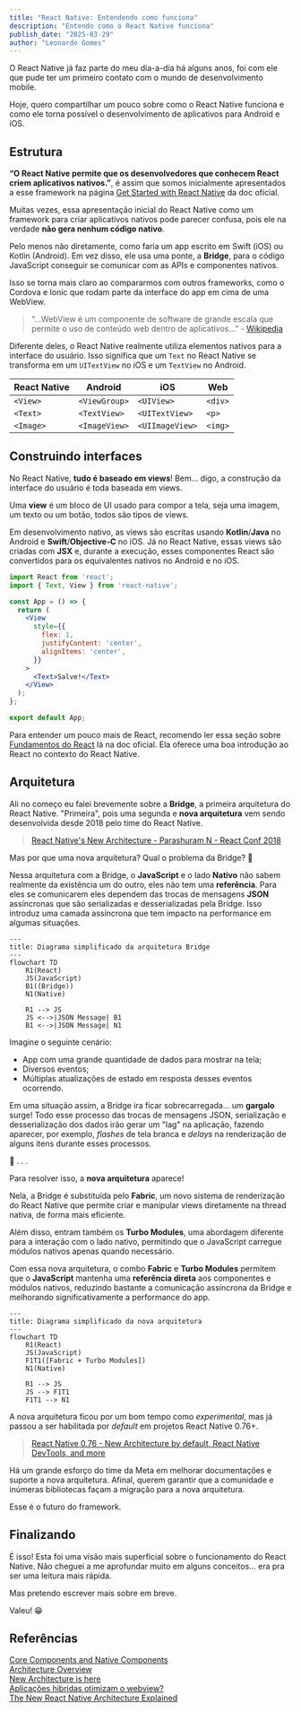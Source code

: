 ```yaml
---
title: "React Native: Entendendo como funciona"
description: "Entendo como o React Native funciona"
publish_date: "2025-03-29"
author: "Leonardo Gomes"
---
```


O React Native já faz parte do meu dia-a-dia há alguns anos, foi com ele que pude ter um primeiro contato com o mundo de desenvolvimento mobile.

Hoje, quero compartilhar um pouco sobre como o React Native funciona e como ele torna possível o desenvolvimento de aplicativos para Android e iOS.
## Estrutura
**“O React Native permite que os desenvolvedores que conhecem React criem aplicativos nativos.”**, é assim que somos inicialmente apresentados a esse framework na página [Get Started with React Native](https://reactnative.dev/docs/environment-setup) da doc oficial.

Muitas vezes, essa apresentação inicial do React Native como um framework para criar aplicativos nativos pode parecer confusa, pois ele na verdade **não gera nenhum código nativo**.

Pelo menos não diretamente, como faria um app escrito em Swift (iOS) ou Kotlin (Android). Em vez disso, ele usa uma ponte, a **Bridge**, para o código JavaScript conseguir se comunicar com as APIs e componentes nativos. 

Isso se torna mais claro ao compararmos com outros frameworks, como o Cordova e Ionic que rodam parte da interface do app em cima de uma WebView.

> “...WebView é um componente de software de grande escala que permite o uso de conteúdo web dentro de aplicativos...” - [Wikipedia](https://en.wikipedia.org/wiki/WebView)

Diferente deles, o React Native realmente utiliza elementos nativos para a interface do usuário. Isso significa que um `Text` no React Native se transforma em um `UITextView` no iOS e um `TextView` no Android.

| React Native | Android       | iOS             | Web     |
| ------------ | ------------- | --------------- | ------- |
| `<View>`     | `<ViewGroup>` | `<UIView>`      | `<div>` |
| `<Text>`     | `<TextView>`  | `<UITextView>`  | `<p>`   |
| `<Image>`    | `<ImageView>` | `<UIImageView>` | `<img>` |

## Construindo interfaces
No React Native, **tudo é baseado em views**! Bem... digo, a construção da interface do usuário é toda baseada em views.

Uma **view** é um bloco de UI usado para compor a tela, seja uma imagem, um texto ou um botão, todos são tipos de views.

Em desenvolvimento nativo, as views são escritas usando **Kotlin**/**Java** no Android e **Swift**/**Objective-C** no iOS. Já no React Native, essas views são criadas com **JSX** e, durante a execução, esses componentes React são convertidos para os equivalentes nativos no Android e no iOS.

```jsx
import React from 'react';
import { Text, View } from 'react-native';

const App = () => {
  return (
    <View
      style={{
        flex: 1,
        justifyContent: 'center',
        alignItems: 'center',
      }}
    >
      <Text>Salve!</Text>
    </View>
  );
};

export default App;
```

Para entender um pouco mais de React, recomendo ler essa seção sobre [Fundamentos do React](https://reactnative.dev/docs/intro-react) lá na doc oficial. Ela oferece uma boa introdução ao React no contexto do React Native.
## Arquitetura
Ali no começo eu falei brevemente sobre a **Bridge**, a primeira arquitetura do React Native. "Primeira", pois uma segunda e **nova arquitetura** vem sendo desenvolvida desde 2018 pelo time do React Native.

> [React Native's New Architecture - Parashuram N - React Conf 2018](https://www.youtube.com/watch?v=UcqRXTriUVI)

Mas por que uma nova arquitetura? Qual o problema da Bridge? 🤔

Nessa arquitetura com a Bridge, o **JavaScript** e o lado **Nativo** não sabem realmente da existência um do outro, eles não tem uma **referência**. Para eles se comunicarem eles dependem das trocas de mensagens **JSON** assíncronas que são serializadas e desserializadas pela Bridge. Isso introduz uma camada assíncrona que tem impacto na performance em algumas situações.

```mermaid
---
title: Diagrama simplificado da arquitetura Bridge
---
flowchart TD
    R1(React)
    JS(JavaScript)
    B1((Bridge))
    N1(Native)

    R1 --> JS
    JS <-->|JSON Message| B1
    B1 <-->|JSON Message| N1
```

Imagine o seguinte cenário:

- App com uma grande quantidade de dados para mostrar na tela;
- Diversos eventos;
- Múltiplas atualizações de estado em resposta desses eventos ocorrendo.

Em uma situação assim, a Bridge ira ficar sobrecarregada... um **gargalo** surge! Todo esse processo das trocas de mensagens JSON, serialização e desserialização dos dados irão gerar um "lag" na aplicação, fazendo aparecer, por exemplo, *flashes* de tela branca e *delays* na renderização de alguns itens durante esses processos.

<div style={{ textAlign: 'center', fontSize: 'var(--font-size-lg)' }}>🫠 . . .</div>

Para resolver isso, a **nova arquitetura** aparece!

Nela, a Bridge é substituída pelo **Fabric**, um novo sistema de renderização do React Native que permite criar e manipular views diretamente na thread nativa, de forma mais eficiente.

Além disso, entram também os **Turbo Modules**, uma abordagem diferente para a interação com o lado nativo, permitindo que o JavaScript carregue módulos nativos apenas quando necessário.

Com essa nova arquitetura, o combo **Fabric** e **Turbo Modules** permitem que o **JavaScript** mantenha uma **referência direta** aos componentes e módulos nativos, reduzindo bastante a comunicação assíncrona da Bridge e melhorando significativamente a performance do app.

```mermaid
---
title: Diagrama simplificado da nova arquitetura
---
flowchart TD
    R1(React)
    JS(JavaScript)
    F1T1([Fabric + Turbo Modules])
    N1(Native)

    R1 --> JS
    JS --> F1T1
    F1T1 --> N1
```

A nova arquitetura ficou por um bom tempo como *experimental*, mas já passou a ser habilitada por *default* em projetos React Native 0.76+.

> [React Native 0.76 - New Architecture by default, React Native DevTools, and more](https://reactnative.dev/blog/2024/10/23/release-0.76-new-architecture)

Há um grande esforço do time da Meta em melhorar documentações e suporte a nova arquitetura. Afinal, querem garantir que a comunidade e inúmeras bibliotecas façam a migração para a nova arquitetura.

Esse é o futuro do framework.
## Finalizando
É isso! Esta foi uma visão mais superficial sobre o funcionamento do React Native. Não cheguei a me aprofundar muito em alguns conceitos... era pra ser uma leitura mais rápida.

Mas pretendo escrever mais sobre em breve.

Valeu! 😁
## Referências
[Core Components and Native Components](https://reactnative.dev/docs/intro-react-native-components)<br/>
[Architecture Overview](https://reactnative.dev/architecture/overview)<br/>
[New Architecture is here](https://reactnative.dev/blog/2024/10/23/the-new-architecture-is-here)<br/>
[Aplicações hibridas otimizam o webview?](https://pt.stackoverflow.com/questions/125990/aplica%C3%A7%C3%B5es-hibridas-otimizam-o-webview)<br/>
[The New React Native Architecture Explained](https://commerce.nearform.com/blog/2019/react-codegen-part-1/)